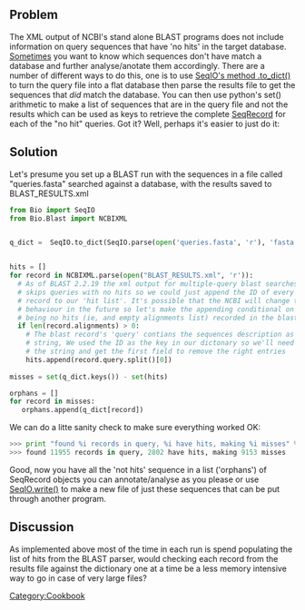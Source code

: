 == Problem ==

The XML output of NCBI's stand alone BLAST programs does not include information on query sequences that have 'no hits' in the target database. [http://bugzilla.open-bio.org/show_bug.cgi?id=2821 Sometimes] you want to know which sequences don't have match a database and further analyse/anotate them accordingly. There are a number of different ways to do this, one is to use [[SeqIO |SeqIO's method .to_dict()]] to turn the query file into a flat database then parse the results file to get the sequences that ''did'' match the database. You can then use python's set() arithmetic to make a list of sequences that are in the query file and not the results which can be used as keys to retrieve the complete [[SeqRecord]] for each of the "no hit" queries. Got it? Well, perhaps it's easier to just do it:
== Solution ==

Let's presume you set up a BLAST run with the sequences in a file called "queries.fasta" searched against a database, with the results saved to BLAST_RESULTS.xml
<source lang=Python>
from Bio import SeqIO
from Bio.Blast import NCBIXML


q_dict =  SeqIO.to_dict(SeqIO.parse(open('queries.fasta', 'r'), 'fasta'))


hits = []
for record in NCBIXML.parse(open("BLAST_RESULTS.xml", 'r')):
  # As of BLAST 2.2.19 the xml output for multiple-query blast searches
  # skips queries with no hits so we could just append the ID of every blast 
  # record to our 'hit list'. It's possible that the NCBI will change this
  # behaviour in the future so let's make the appending conditional on there
  # being no hits (ie, and empty alignments list) recorded in the blast record
  if len(record.alignments) > 0:
    # The blast record's 'query' contians the sequences description as a
    # string, We used the ID as the key in our dictonary so we'll need to split
    # the string and get the first field to remove the right entries 
    hits.append(record.query.split()[0])
 
misses = set(q_dict.keys()) - set(hits)

orphans = []
for record in misses:
   orphans.append(q_dict[record])
</source>
 
We can do a litte sanity check to make sure everything worked OK:
<source lang=Python>
>>> print "found %i records in query, %i have hits, making %i misses" % (len(q_dict.keys()), len(hits), len(misses))
>>> found 11955 records in query, 2802 have hits, making 9153 misses
</source>

Good, now you have all the 'not hits' sequence in a list ('orphans') of SeqRecord objects you can annotate/analyse as you please or use [[SeqIO | SeqIO.write()]] to make a new file of just these sequences that can be put through another program. 

== Discussion ==
As implemented above most of the time in each run is spend populating the list of hits from the BLAST parser, would checking each record from the results file against the dictionary one at a time be a less memory intensive way to go in case of very large files?

[[Category:Cookbook]]